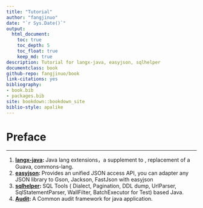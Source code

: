 ```yaml
--- 
title: "Tutorial"
author: "fangjinuo"
date: "`r Sys.Date()`"
output: 
  html_document:
    toc: true
    toc_depth: 5
    toc_float: true
    keep_md: true
description: Tutorial for langx-java, easyjson, sqlhelper
documentclass: book
github-repo: fangjinuo/book
link-citations: yes
bibliography:
- book.bib
- packages.bib
site: bookdown::bookdown_site
biblio-style: apalike
---
```

# Preface {-}

---

1. **[langx-java](https://github.com/fangjinuo/langx-java): **Java lang extensions，a supplement to , replacement of a Guava, commons-lang.
2. **[easyjson](https://github.com/fangjinuo/easyjson): **Provides an unified JSON access API, you can adapter any JSON library to Gson, Jackson, FastJson with easyjson
3. **[sqlhelper](https://github.com/fangjinuo/sqlhelper): **SQL Tools ( Dialect, Pagination, DDL dump, UrlParser, SqlStatementParser, WallFilter, BatchExecutor for Test) based Java.
4. **[Audit](https://github.com/fangjinuo/audit): ** A Common audit framework for java application.



